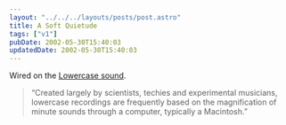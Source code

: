 ```yaml
---
layout: "../../../layouts/posts/post.astro"
title: A Soft Quietude
tags: ["v1"]
pubDate: 2002-05-30T15:40:03
updatedDate: 2002-05-30T15:40:03
---
```


Wired on the [Lowercase sound][1].

> &#8220;Created largely by scientists, techies and experimental musicians, lowercase recordings are frequently based on the magnification of minute sounds through a computer, typically a Macintosh.&#8221;

[1]: http://www.wired.com/news/mac/0,2125,52397,00.html "Wired: Whisper the Songs of Silence"
